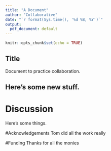 ```yaml
---
title: "A Document"
author: "Collaborative"
date: "`r format(Sys.time(), '%d %B, %Y')`"
output:
  pdf_document: default
---
```


```r
knitr::opts_chunk$set(echo = TRUE)
```

## Title

Document to practice collaboration.

## Here's some new stuff.


# Discussion

Here's some things.


#Acknowledgements
 Tom did all the work really 
 
 
#Funding
Thanks for all the monies 
